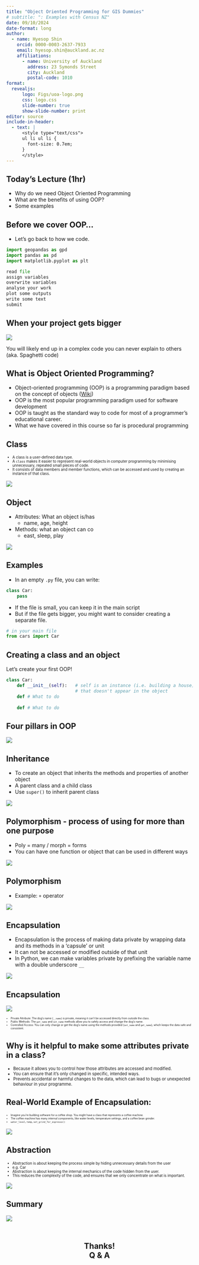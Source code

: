 ```yaml
---
title: "Object Oriented Programming for GIS Dummies"
# subtitle: ": Examples with Census NZ"
date: 09/10/2024
date-format: long
author:
  - name: Hyesop Shin
    orcid: 0000-0003-2637-7933
    email: hyesop.shin@auckland.ac.nz
    affiliations:
      - name: University of Auckland
        address: 23 Symonds Street
        city: Auckland
        postal-code: 1010
format: 
  revealjs:
      logo: Figs/uoa-logo.png
      css: logo.css
      slide-number: true
      show-slide-number: print
editor: source
include-in-header:
  - text: |
      <style type="text/css">
      ul li ul li {
        font-size: 0.7em;
      }
      </style>
---
```



## Today's Lecture (1hr)
* Why do we need Object Oriented Programming
* What are the benefits of using OOP?
* Some examples


## Before we cover OOP...
* Let's go back to how we code.

```python
import geopandas as gpd
import pandas as pd
import matplotlib.pyplot as plt

read file
assign variables
overwrite variables
analyse your work
plot some outputs
write some text
submit

```

## When your project gets bigger

![](Figs/spaghetti.jpg)

You will likely end up in a complex code you can never explain to others (aka. Spaghetti code)


## What is Object Oriented Programming?
::: {.incremental}

* Object-oriented programming (OOP) is a programming paradigm based on the concept of objects ([Wiki](https://en.wikipedia.org/wiki/Object-oriented_programming))
* OOP is the most popular programming paradigm used for software development 
* OOP is taught as the standard way to code for most of a programmer’s educational career.
* What we have covered in this course so far is procedural programming

:::

## Class 

::: {style="font-size: 70%;"}
* A class is a user-defined data type. 
* A `class` makes it easier to represent real-world objects in computer programming by minimising unnecessary, repeated small pieces of code.
* It consists of data members and member functions, which can be accessed and used by creating an instance of that class.
:::

![](https://journey.prog-8.com/static/5748589d653e7fa14ddc50b5181dcfa9/illustration.svg){fig-align="center"}


## Object
* Attributes: What an object is/has
    - name, age, height
* Methods: what an object can co
    - east, sleep, play

![](https://cdn.ttgtmedia.com/rms/onlineimages/whatis-object_oriented_programming_half_column_mobile.png){fig-align="center"}



## Examples
* In an empty `.py` file, you can write:

```python
class Car:
    pass

```

* If the file is small, you can keep it in the main script
* But if the file gets bigger, you might want to consider creating a separate file.

```python
# in your main file
from cars import Car

```

## Creating a class and an object
Let's create your first OOP!

```python
class Car: 
    def __init__(self):   # self is an instance (i.e. building a house) 
                          # that doesn't appear in the object
    def # What to do
    
    def # What to do

```

<!--

### Stage 1: 
class Car:
        make = None
        model = None
        year = None
        colour = None

    def drive(self):
        print("This car is driving")

    def stop(self):
        print("This car is stopped")
RUN

### Stage 2: 
class Car:

  def __init__(self, make, model, year, colour): instance/constructor
      self.make = make
      self.model = model
      self.year = year
      self.colour = colour

    def drive(self):
        print("This car is driving")

    def stop(self):
        print("This car is stopped")
RUN

car_1 = Car()
car_1 = Car("Corolla", "Toyota", 2024, "Pearl White")

### Stage 3:
class Car:

    def __init__(self,make,model,year,colour):
        self.make = make
        self.model = model
        self.year = year
        self.colour = colour

    def drive(self):
        print("This "+self.model+" is driving")

    def stop(self):
        print("This "+self.model+" is stopped")
-->




## Four pillars in OOP

![](https://miro.medium.com/v2/resize:fit:1400/1*okWMvihm_bOETOFjHJ_NJw.png)


## Inheritance
* To create an object that inherits the methods and properties of another object
* A parent class and a child class
* Use `super()` to inherit parent class

![](Figs/inherit.png){fig-align="center"}


## Polymorphism - process of using for more than one purpose
* Poly = many / morph = forms
* You can have one function or object that can be used in different ways


![](https://miro.medium.com/v2/resize:fit:720/format:webp/1*N7cKjbtQzpU3jCx_00OYRg.png){fig-align="center"}


## Polymorphism
* Example: `+` operator

![](Figs/polymorphism.png){fig-align="center"}

## Encapsulation
* Encapsulation is the process of making data private by wrapping data and its methods in a ‘capsule’ or unit
* It can not be accessed or modified outside of that unit
* In Python, we can make variables private by prefixing the variable name with a double underscore `__`

![](Figs/encapsulation.png){fig-align="center"}

## Encapsulation
![](Figs/encapsulation2.png){fig-align="center"}

::: {style="font-size: 50%;"}
* Private Attribute: The dog's name (`__name`) is private, meaning it can't be accessed directly from outside the class.
* Public Methods: The `get_name` and `set_name` methods allow you to safely access and change the dog's name.
* Controlled Access: You can only change or get the dog's name using the methods provided (`set_name` and `get_name`), which keeps the data safe and consistent.
:::


## Why is it helpful to make some attributes private in a class?
::: {style="font-size: 80%;"}
* Because it allows you to control how those attributes are accessed and modified. 
* You can ensure that it's only changed in specific, intended ways. 
* Prevents accidental or harmful changes to the data, which can lead to bugs or unexpected behaviour in your programme.
:::


## Real-World Example of Encapsulation:
::: {style="font-size: 50%;"}
* Imagine you’re building software for a coffee shop. You might have a class that represents a coffee machine. 
* The coffee machine has many internal components, like water levels, temperature settings, and a coffee bean grinder.
* `water_level`, `temp`, `set_grind_for_espresso()`
:::

![](https://www.tasteofhome.com/wp-content/uploads/2020/02/Types-of-Coffee-Drinks_1200X1200.jpg){fig-align="center"}

## Abstraction
::: {style="font-size: 70%;"}
* Abstraction is about keeping the process simple by hiding unnecessary details from the user
* e.g. Car
* Abstraction is about keeping the internal mechanics of the code hidden from the user. 
* This reduces the complexity of the code, and ensures that we only concentrate on what is important.
:::

![](Figs/abstraction.png){fig-align="center"}

<!-- ## Abstraction -->
<!-- * **Key Takeaway**: Abstraction enforces a contract. Every car must have a model, but the specifics are determined by each subclass. -->
<!-- * **Abstract Class (Car)**: Sets a standard that every car subclass must have a car_model method. -->
<!-- * **Purpose of Abstract Class**: Ensures the focus is on WHAT should be implemented, not HOW. -->
<!-- * **Subclasses (Tesla and BMW)**: Implement the car_model method, defining HOW it should work for each specific car. -->


## Summary

![](https://miro.medium.com/v2/resize:fit:720/format:webp/1*pKlZddECirQAm2bZiOrU1A.png)

<!-- https://medium.com/@kalanamalshan98/oop-concepts-mastering-basics-with-real-life-examples-for-easy-understanding-part-1-da5b8fc21036 -->

## <br> Thanks! <br> Q & A {style="text-align: center;"}
